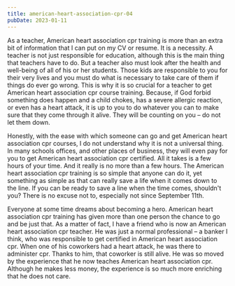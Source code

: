 ```yaml
---
title: american-heart-association-cpr-04
pubDate: 2023-01-11
---
```


As a teacher, American heart association cpr training is more than an extra bit of information that I can put on my CV or resume. It is a necessity. A teacher is not just responsible for education, although this is the main thing that teachers have to do. But a teacher also must look after the health and well-being of all of his or her students. Those kids are responsible to you for their very lives and you must do what is necessary to take care of them if things do ever go wrong. This is why it is so crucial for a teacher to get American heart association cpr course training. Because, if God forbid something does happen and a child chokes, has a severe allergic reaction, or even has a heart attack, it is up to you to do whatever you can to make sure that they come through it alive. They will be counting on you – do not let them down.

Honestly, with the ease with which someone can go and get American heart association cpr courses, I do not understand why it is not a universal thing. In many schools offices, and other places of business, they will even pay for you to get American heart association cpr certified. All it takes is a few hours of your time. And it really is no more than a few hours. The American heart association cpr training is so simple that anyone can do it, yet something as simple as that can really save a life when it comes down to the line. If you can be ready to save a line when the time comes, shouldn't you? There is no excuse not to, especially not since September 11th.

Everyone at some time dreams about becoming a hero. American heart association cpr training has given more than one person the chance to go and be just that. As a matter of fact, I have a friend who is now an American heart association cpr teacher. He was just a normal professional – a banker I think, who was responsible to get certified in American heart association cpr. When one of his coworkers had a heart attack, he was there to administer cpr. Thanks to him, that coworker is still alive. He was so moved by the experience that he now teaches American heart association cpr. Although he makes less money, the experience is so much more enriching that he does not care.